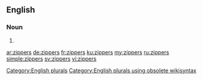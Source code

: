 ==English==

===Noun===
{{head|en}}

# {{plural of|zipper}}

[[Category:English plurals]][[Category:English plurals using obsolete wikisyntax]]

[[ar:zippers]]
[[de:zippers]]
[[fr:zippers]]
[[ku:zippers]]
[[my:zippers]]
[[ru:zippers]]
[[simple:zippers]]
[[sv:zippers]]
[[vi:zippers]]